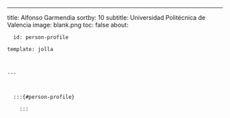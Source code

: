 ---
title: Alfonso Garmendia
sortby: 10
subtitle: Universidad Politécnica de Valencia
image: blank.png
toc: false
about:

      id: person-profile

    template: jolla

    

    ---

      

      :::{#person-profile}

        :::

